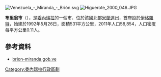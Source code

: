 [[Image:Venezuela_-_Miranda_-_Brión.svg|right]]
[[Image:Higuerote_2000_049.JPG|thumb]]

'''布里翁市'''（{{lang-es|Municipio Brión}}），是[[委內瑞拉|委內瑞拉]]的一個市，位於該國北部[[米蘭達州|米蘭達州]]，首府設於[[伊格羅特|伊格羅特]]，始建於1992年5月26日，面積531平方公里，2011年人口58,854，人口密度每平方公里0.11人。

==參考資料==
*[https://archive.is/20060312190058/http://brion-miranda.gob.ve/ brion-miranda.gob.ve] {{es icon}}

{{Venezuela-geo-stub}}
[[Category:委內瑞拉行政區劃|Category:委內瑞拉行政區劃]]